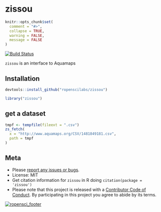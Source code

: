 zissou
======

```r
knitr::opts_chunk$set(
  comment = "#>",
  collapse = TRUE,
  warning = FALSE,
  message = FALSE
)
```

[![Build Status](https://travis-ci.org/ropenscilabs/zissou.svg?branch=master)](https://travis-ci.org/ropenscilabs/zissou)

`zissou` is an interface to Aquamaps

## Installation

```r
devtools::install_github("ropenscilabs/zissou")
```

```r
library("zissou")
```

## get a dataset

```r
tmpf <- tempfile(fileext = ".csv")
zs_fetch(
  x = "http://www.aquamaps.org/CSV/1481849181.csv",
  path = tmpf
)
```

## Meta

* Please [report any issues or bugs](https://github.com/ropenscilabs/zissou/issues).
* License: MIT
* Get citation information for `zissou` in R doing `citation(package = 'zissou')`
* Please note that this project is released with a [Contributor Code of Conduct](CONDUCT.md). By participating in this project you agree to abide by its terms.

[![ropensci_footer](https://ropensci.org/public_images/github_footer.png)](https://ropensci.org)
